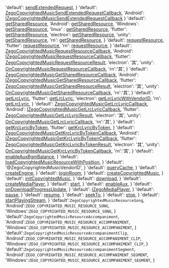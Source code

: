   'default': <a href='@sendExtendedRequest' target='_blank'>sendExtendedRequest</a>,
}
  'default': <a href='@ZegoCopyrightedMusicSendExtendedRequestCallback' target='_blank'>ZegoCopyrightedMusicSendExtendedRequestCallback</a>,
  'Android': <a href='@-IZegoCopyrightedMusicSendExtendedRequestCallback' target='_blank'>IZegoCopyrightedMusicSendExtendedRequestCallback</a>
}
  'default': <a href='@get-shared-resource-callback-type' target='_blank'>getSharedResource</a>,
  'Android': <a href='https://doc-zh.zego.im/article/api?doc=Express_Video_SDK_API~java_android~class~ZegoCopyrightedMusic#get-shared-resource' target='_blank'>getSharedResource</a>,
  'Windows': <a href='https://doc-zh.zego.im/article/api?doc=Express_Video_SDK_API~cpp_windows~class~IZegoCopyrightedMusic#request-resource-1' target='_blank'>getSharedResource</a>,
  'linux'  : <a href='https://doc-zh.zego.im/article/api?doc=Express_Video_SDK_API~cpp_linux~class~IZegoCopyrightedMusic#request-resource' target='_blank'>getSharedResource</a>,
  'flutter': <a href='https://doc-zh.zego.im/unique-api/express-video-sdk/zh/dart_flutter/zego_express_engine/ZegoCopyrightedMusic/getSharedResource.html' target='_blank'>getSharedResource</a>,
  'electron': <a href='https://doc-zh.zego.im/article/api?doc=Express_Video_SDK_API~javascript_electron~class~ZegoCopyrightedMusic#get-music-by-token' target='_blank'>getSharedResource</a>,
  'unity': <a href='https://doc-zh.zego.im/article/api?doc=Express_Video_SDK_API~cs_unity3d~class~ZegoCopyrightedMusic#get-shared-resource' target='_blank'>getSharedResource</a>,
  'rn': <a href='https://doc-zh.zego.im/unique-api/express-video-sdk/zh/ets_ohos/classes/_zegoexpressdefines_.zegocopyrightedmusic.html#getsharedresource' target='_blank'>getSharedResource</a>,
}
  'default': <a href='@requestResource' target='_blank'>requestResource</a>,
  'flutter': <a href='https://doc-zh.zego.im/unique-api/express-video-sdk/zh/dart_flutter/zego_express_engine/ZegoCopyrightedMusic/requestResource.html' target='_blank'>requestResource</a>,
  'rn': <a href='https://doc-zh.zego.im/unique-api/express-video-sdk/zh/javascript_react-native/classes/_zegoexpressdefines_.zegocopyrightedmusic.html#requestresource' target='_blank'>requestResource</a>,
}
  'default': <a href='@ZegoCopyrightedMusicRequestResourceCallback' target='_blank'>ZegoCopyrightedMusicRequestResourceCallback</a>,
  'Android': <a href='@-IZegoCopyrightedMusicRequestResourceCallback' target='_blank'>IZegoCopyrightedMusicRequestResourceCallback</a>,
  'flutter': <a href='https://doc-zh.zego.im/unique-api/express-video-sdk/zh/dart_flutter/zego_express_engine/ZegoCopyrightedMusicRequestResourceResult-class.html' target='_blank'>ZegoCopyrightedMusicRequestResourceResult</a>,
  'electron': '其',
  'unity': <a href='https://doc-zh.zego.im/article/api?doc=Express_Video_SDK_API~cs_unity3d~interface~IZegoCopyrightedMusicHandler#on-copyrighted-music-get-music-by-token-callback' target='_blank'>OnCopyrightedMusicRequestResourceCallback</a>,
  'rn':'其',
}
  'default': <a href='@ZegoCopyrightedMusicGetSharedResourceCallback' target='_blank'>ZegoCopyrightedMusicGetSharedResourceCallback</a>,
  'Android': <a href='@-IZegoCopyrightedMusicGetSharedResourceCallback' target='_blank'>IZegoCopyrightedMusicGetSharedResourceCallback</a>,
  'flutter': <a href='https://doc-zh.zego.im/unique-api/express-video-sdk/zh/dart_flutter/zego_express_engine/ZegoCopyrightedMusicGetSharedResourceResult-class.html' target='_blank'>ZegoCopyrightedMusicGetSharedResourceResult</a>,
  'electron': '其',
  'unity': <a href='https://doc-zh.zego.im/article/api?doc=Express_Video_SDK_API~cs_unity3d~interface~IZegoCopyrightedMusicHandler#on-copyrighted-music-get-shared-resource-callback' target='_blank'>OnCopyrightedMusicGetSharedResourceCallback</a>,
  'rn':'其',
}
  'default': <a href='@getLrcLyric' target='_blank'>getLrcLyric</a>,
  'flutter': <a href='https://doc-zh.zego.im/unique-api/express-video-sdk/zh/dart_flutter/zego_express_engine/ZegoCopyrightedMusic/getLrcLyric.html' target='_blank'>getLrcLyric</a>,
  'electron': <a href='https://doc-zh.zego.im/article/api?doc=Express_Video_SDK_API~javascript_electron~class~ZegoCopyrightedMusic#get-lrc-lyric-with-vendor-id' target='_blank'>getLrcLyricWithVendorID</a>,
  'rn': <a href='https://doc-zh.zego.im/unique-api/express-video-sdk/zh/ets_ohos/classes/_zegoexpressdefines_.zegocopyrightedmusic.html#getlrclyric' target='_blank'>getLrcLyric</a>,
}
  'default': <a href='@ZegoCopyrightedMusicGetLrcLyricCallback' target='_blank'>ZegoCopyrightedMusicGetLrcLyricCallback</a>,
  'Android': <a href='@-IZegoCopyrightedMusicGetLrcLyricCallback' target='_blank'>IZegoCopyrightedMusicGetLrcLyricCallback</a>,
  'flutter': <a href='https://doc-zh.zego.im/unique-api/express-video-sdk/zh/dart_flutter/zego_express_engine/ZegoCopyrightedMusicGetLrcLyricResult-class.html' target='_blank'>ZegoCopyrightedMusicGetLrcLyricResult</a>,
  'electron': '其',
  'unity': <a href='https://doc-zh.zego.im/article/api?doc=Express_Video_SDK_API~cs_unity3d~interface~IZegoCopyrightedMusicHandler#on-copyrighted-music-get-lrc-lyric-callback' target='_blank'>OnCopyrightedMusicGetLrcLyricCallback</a>,
  'rn':'其',
}
  'default': <a href='@getKrcLyricByToken' target='_blank'>getKrcLyricByToken</a>,
  'flutter': <a href='https://doc-zh.zego.im/unique-api/express-video-sdk/zh/dart_flutter/zego_express_engine/ZegoCopyrightedMusic/getKrcLyricByToken.html' target='_blank'>getKrcLyricByToken</a>,
}
  'default': <a href='@ZegoCopyrightedMusicGetKrcLyricByTokenCallback' target='_blank'>ZegoCopyrightedMusicGetKrcLyricByTokenCallback</a>,
  'Android': <a href='@-IZegoCopyrightedMusicGetKrcLyricByTokenCallback' target='_blank'>IZegoCopyrightedMusicGetKrcLyricByTokenCallback</a>,
  'flutter': <a href='https://doc-zh.zego.im/unique-api/express-video-sdk/zh/dart_flutter/zego_express_engine/ZegoCopyrightedMusicGetKrcLyricByTokenResult-class.html' target='_blank'>ZegoCopyrightedMusicGetKrcLyricByTokenResult</a>,
  'electron': '其',
  'unity': <a href='https://doc-zh.zego.im/article/api?doc=Express_Video_SDK_API~cs_unity3d~interface~IZegoCopyrightedMusicHandler#on-copyrighted-music-get-krc-lyric-by-token-callback' target='_blank'>OnCopyrightedMusicGetKrcLyricByTokenCallback</a>,
  'rn':'其',
}
  'default': <a href='@enableAuxBgmBalance' target='_blank'>enableAuxBgmBalance</a>,
}
  'default': <a href='@loadCopyrightedMusicResourceWithPosition' target='_blank'>loadCopyrightedMusicResourceWithPosition</a>,
}
  'default': '@ZegoCopyrightedMusicVendorID',
}
  'default': <a href='@queryCache' target='_blank'>queryCache</a>,
}
  'default': <a href='@createEngine' target='_blank'>createEngine</a>,
}
  'default': <a href='@loginRoom' target='_blank'>loginRoom</a>,
}
  'default': <a href='@createCopyrightedMusic' target='_blank'>createCopyrightedMusic</a>,
}
  'default': <a href='@initCopyrightedMusic' target='_blank'>initCopyrightedMusic</a>,
}
  'default': <a href='@download' target='_blank'>download</a>,
}
  'default': <a href='@createMediaPlayer' target='_blank'>createMediaPlayer</a>,
}
  'default': <a href='@start' target='_blank'>start</a>,
}
  'default': <a href='@enableAux' target='_blank'>enableAux</a>,
}
  'default': <a href='@onDownloadProgressUpdate' target='_blank'>onDownloadProgressUpdate</a>,
}
  'default': <a href='@IZegoMediaPlayer' target='_blank'>IZegoMediaPlayer</a>,
}
  'default': <a href='@pause' target='_blank'>pause</a>,
}
  'default': <a href='@resume' target='_blank'>resume</a>,
}
  'default': <a href='@seekTo' target='_blank'>seekTo</a>,
}
  'default': <a href='@stop' target='_blank'>stop</a>,
}
  'default': <a href='@startPlayingStream' target='_blank'>startPlayingStream</a>,
}
  'default':<code>ZegoCopyrightedMusicResourceSong</code>,
  'Android':<code>ZEGO_COPYRIGHTED_MUSIC_RESOURCE_SONG</code>,
  'Windows':<code>ZEGO_COPYRIGHTED_MUSIC_RESOURCE_SONG</code>,
}
  'default':<code>ZegoCopyrightedMusicResourceAccompaniment</code>,
  'Android':<code>ZEGO_COPYRIGHTED_MUSIC_RESOURCE_ACCOMPANIMENT</code>,
  'Windows':<code>ZEGO_COPYRIGHTED_MUSIC_RESOURCE_ACCOMPANIMENT</code>,
}
  'default':<code>ZegoCopyrightedMusicResourceAccompanimentClip</code>,
  'Android':<code>ZEGO_COPYRIGHTED_MUSIC_RESOURCE_ACCOMPANIMENT_CLIP</code>,
  'Windows':<code>ZEGO_COPYRIGHTED_MUSIC_RESOURCE_ACCOMPANIMENT_CLIP</code>,
}
  'default':<code>ZegoCopyrightedMusicResourceAccompanimentSegment</code>,
  'Android':<code>ZEGO_COPYRIGHTED_MUSIC_RESOURCE_ACCOMPANIMENT_SEGMENT</code>,
  'Windows':<code>ZEGO_COPYRIGHTED_MUSIC_RESOURCE_ACCOMPANIMENT_SEGMENT</code>,
}